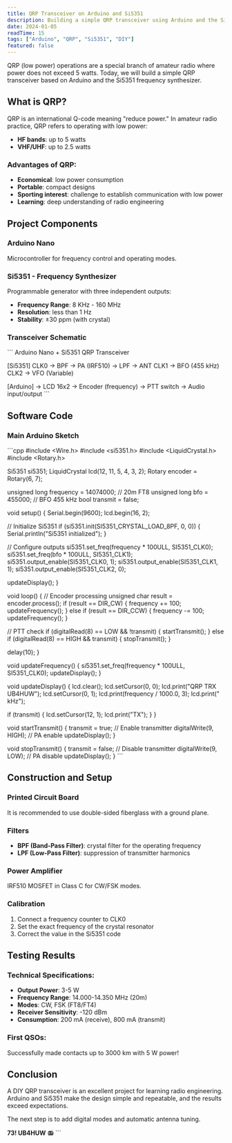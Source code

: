 ```yaml
---
title: QRP Transceiver on Arduino and Si5351
description: Building a simple QRP transceiver using Arduino and the Si5351 frequency synthesizer. Schematic, code, and setup.
date: 2024-01-05
readTime: 15
tags: ["Arduino", "QRP", "Si5351", "DIY"]
featured: false
---
```

QRP (low power) operations are a special branch of amateur radio where power does not exceed 5 watts. Today, we will build a simple QRP transceiver based on Arduino and the Si5351 frequency synthesizer.

## What is QRP?

QRP is an international Q-code meaning "reduce power." In amateur radio practice, QRP refers to operating with low power:
- **HF bands**: up to 5 watts
- **VHF/UHF**: up to 2.5 watts

### Advantages of QRP:
- **Economical**: low power consumption
- **Portable**: compact designs
- **Sporting interest**: challenge to establish communication with low power
- **Learning**: deep understanding of radio engineering

## Project Components

### Arduino Nano
Microcontroller for frequency control and operating modes.

### Si5351 - Frequency Synthesizer
Programmable generator with three independent outputs:
- **Frequency Range**: 8 KHz - 160 MHz
- **Resolution**: less than 1 Hz
- **Stability**: ±30 ppm (with crystal)

### Transceiver Schematic

\`\`\`
Arduino Nano + Si5351 QRP Transceiver

[Si5351] CLK0 -> BPF -> PA (IRF510) -> LPF -> ANT
         CLK1 -> BFO (455 kHz)
         CLK2 -> VFO (Variable)

[Arduino] -> LCD 16x2
          -> Encoder (frequency)
          -> PTT switch
          -> Audio input/output
\`\`\`

## Software Code

### Main Arduino Sketch

\`\`\`cpp
#include <Wire.h>
#include <si5351.h>
#include <LiquidCrystal.h>
#include <Rotary.h>

Si5351 si5351;
LiquidCrystal lcd(12, 11, 5, 4, 3, 2);
Rotary encoder = Rotary(6, 7);

unsigned long frequency = 14074000; // 20m FT8
unsigned long bfo = 455000;         // BFO 455 kHz
bool transmit = false;

void setup() {
  Serial.begin(9600);
  lcd.begin(16, 2);
  
  // Initialize Si5351
  if (si5351.init(SI5351_CRYSTAL_LOAD_8PF, 0, 0)) {
    Serial.println("Si5351 initialized");
  }
  
  // Configure outputs
  si5351.set_freq(frequency * 100ULL, SI5351_CLK0);
  si5351.set_freq(bfo * 100ULL, SI5351_CLK1);
  si5351.output_enable(SI5351_CLK0, 1);
  si5351.output_enable(SI5351_CLK1, 1);
  si5351.output_enable(SI5351_CLK2, 0);
  
  updateDisplay();
}

void loop() {
  // Encoder processing
  unsigned char result = encoder.process();
  if (result == DIR_CW) {
    frequency += 100;
    updateFrequency();
  } else if (result == DIR_CCW) {
    frequency -= 100;
    updateFrequency();
  }
  
  // PTT check
  if (digitalRead(8) == LOW && !transmit) {
    startTransmit();
  } else if (digitalRead(8) == HIGH && transmit) {
    stopTransmit();
  }
  
  delay(10);
}

void updateFrequency() {
  si5351.set_freq(frequency * 100ULL, SI5351_CLK0);
  updateDisplay();
}

void updateDisplay() {
  lcd.clear();
  lcd.setCursor(0, 0);
  lcd.print("QRP TRX UB4HUW");
  lcd.setCursor(0, 1);
  lcd.print(frequency / 1000.0, 3);
  lcd.print(" kHz");
  
  if (transmit) {
    lcd.setCursor(12, 1);
    lcd.print("TX");
  }
}

void startTransmit() {
  transmit = true;
  // Enable transmitter
  digitalWrite(9, HIGH); // PA enable
  updateDisplay();
}

void stopTransmit() {
  transmit = false;
  // Disable transmitter
  digitalWrite(9, LOW); // PA disable
  updateDisplay();
}
\`\`\`

## Construction and Setup

### Printed Circuit Board
It is recommended to use double-sided fiberglass with a ground plane.

### Filters
- **BPF (Band-Pass Filter)**: crystal filter for the operating frequency
- **LPF (Low-Pass Filter)**: suppression of transmitter harmonics

### Power Amplifier
IRF510 MOSFET in Class C for CW/FSK modes.

### Calibration
1. Connect a frequency counter to CLK0
2. Set the exact frequency of the crystal resonator
3. Correct the value in the Si5351 code

## Testing Results

### Technical Specifications:
- **Output Power**: 3-5 W
- **Frequency Range**: 14.000-14.350 MHz (20m)
- **Modes**: CW, FSK (FT8/FT4)
- **Receiver Sensitivity**: -120 dBm
- **Consumption**: 200 mA (receive), 800 mA (transmit)

### First QSOs:
Successfully made contacts up to 3000 km with 5 W power!

## Conclusion

A DIY QRP transceiver is an excellent project for learning radio engineering. Arduino and Si5351 make the design simple and repeatable, and the results exceed expectations.

The next step is to add digital modes and automatic antenna tuning.

**73! UB4HUW** 📻
\`\`\`
